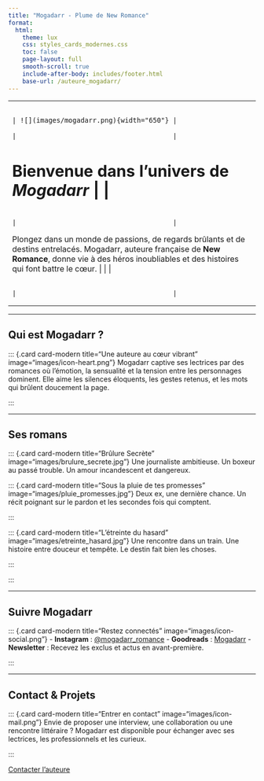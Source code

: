 ```yaml
---
title: "Mogadarr - Plume de New Romance"
format:
  html:
    theme: lux
    css: styles_cards_modernes.css
    toc: false
    page-layout: full
    smooth-scroll: true
    include-after-body: includes/footer.html
    base-url: /auteure_mogadarr/
---
```


+-------------------------------------------------------------------------------------------------------------------------------+---------------------------------------+
| <div>                                                                                                                         | ![](images/mogadarr.png){width="650"} |
|                                                                                                                               |                                       |
| # Bienvenue dans l'univers de *Mogadarr*                                                                                      |                                       |
|                                                                                                                               |                                       |
| Plongez dans un monde de passions, de regards brûlants et de destins entrelacés. Mogadarr, auteure française de **New Romance**, donne vie à des héros inoubliables et des histoires qui font battre le cœur. |                                       |
|                                                                                                                               |                                       |
| </div>                                                                                                                        |                                       |
+-------------------------------------------------------------------------------------------------------------------------------+---------------------------------------+

---

## Qui est Mogadarr&nbsp;?

:::{.grid columns=1}
::: {.g-col}
::: {.card card-modern title="Une auteure au cœur vibrant" image="images/icon-heart.png"}
Mogadarr captive ses lectrices par des romances où l’émotion, la sensualité et la tension entre les personnages dominent. Elle aime les silences éloquents, les gestes retenus, et les mots qui brûlent doucement la page.
:::
:::
:::

---

## Ses romans

:::{.grid columns=3}

::: {.g-col}
::: {.card card-modern title="Brûlure Secrète" image="images/brulure_secrete.jpg"}
Une journaliste ambitieuse. Un boxeur au passé trouble. Un amour incandescent et dangereux.
:::
:::

::: {.g-col}
::: {.card card-modern title="Sous la pluie de tes promesses" image="images/pluie_promesses.jpg"}
Deux ex, une dernière chance. Un récit poignant sur le pardon et les secondes fois qui comptent.
:::
:::

::: {.g-col}
::: {.card card-modern title="L'étreinte du hasard" image="images/etreinte_hasard.jpg"}
Une rencontre dans un train. Une histoire entre douceur et tempête. Le destin fait bien les choses.
:::
:::

:::

---

## Suivre Mogadarr

:::{.grid columns=1}
::: {.g-col}
::: {.card card-modern title="Restez connectés" image="images/icon-social.png"}
- **Instagram** : [@mogadarr_romance](https://instagram.com/mogadarr_romance)
- **Goodreads** : [Mogadarr](https://goodreads.com)
- **Newsletter** : Recevez les exclus et actus en avant-première.
:::
:::
:::

---

## Contact & Projets

:::{.grid columns=1}
::: {.g-col}
::: {.card card-modern title="Entrer en contact" image="images/icon-mail.png"}
Envie de proposer une interview, une collaboration ou une rencontre littéraire&nbsp;? Mogadarr est disponible pour échanger avec ses lectrices, les professionnels et les curieux.
:::
:::
:::

<div class="center-button">
  <a href="mailto:mogadarr.contact@example.com" class="button">Contacter l’auteure</a>
</div>
